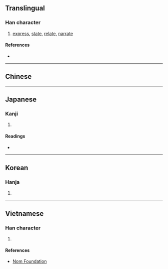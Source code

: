 {{character info/new}}
{{also|叙|敘}}
==Translingual==

===Han character===
{{Han char|rn=66|rad=攴|as=07|sn=11|four=|canj=ODYE|ids=⿰余攴}}

# [[express]], [[state]], [[relate]], [[narrate]]

====References====
* {{Han ref|kx=0470.320|dkj=13205|dj=0821.130|hdz=21458.160|uh=654D|ud=25933}}

----

==Chinese==
{{zh-see|敘|v}}

----

==Japanese==
{{ja-kanji forms|叙|敍}}

===Kanji===
{{ja-kanji|grade=|rs=攴07|shin=叙}}

# {{defn|lang=ja|sort=攴07}}

====Readings====
* {{ja-readings|on=[[じょ]] (jo)|kun=[[ついでる]] (tsuideru), [[ついで]] (tsuide)}}

----

==Korean==

===Hanja===
{{ko-hanja|hangeul=서|eumhun=|rv=seo|mr=sŏ|y=se}}

# {{defn|lang=ko|sort=攴07}}

----

==Vietnamese==

===Han character===
{{vi-readings|rs=攴07|hanviet=tự}}

# {{defn|lang=vi|sort=攴07}}

====References====
* [http://nomfoundation.org/common/nom_details.php?codepoint=654d Nom Foundation]